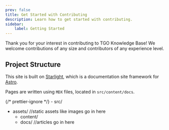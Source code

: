 ```yaml
---
prev: false
title: Get Started with Contributing
description: Learn how to get started with contributing.
sidebar:
    label: Getting Started
---
```


Thank you for your interest in contributing to TGO Knowledge Base! We welcome contributions of any size and contributors of any experience level.

## Project Structure

This site is built on [Starlight](https://starlight.astro.build/), which is a documentation site framework for [Astro](https://astro.build/).

Pages are written using `MDX` files, located in `src/content/docs`.


{/* prettier-ignore */}
<FileTree>
	- src/
  - assets/ //static assets like images go in here
    - content/
    - docs/ //articles go in here
</FileTree>
